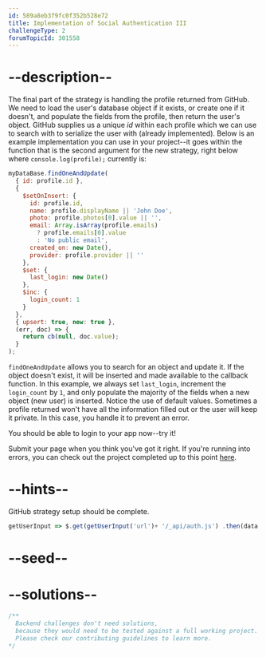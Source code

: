 ```yaml
---
id: 589a8eb3f9fc0f352b528e72
title: Implementation of Social Authentication III
challengeType: 2
forumTopicId: 301558
---
```


# --description--

The final part of the strategy is handling the profile returned from GitHub. We need to load the user's database object if it exists, or create one if it doesn't, and populate the fields from the profile, then return the user's object. GitHub supplies us a unique *id* within each profile which we can use to search with to serialize the user with (already implemented). Below is an example implementation you can use in your project--it goes within the function that is the second argument for the new strategy, right below where `console.log(profile);` currently is:

```js
myDataBase.findOneAndUpdate(
  { id: profile.id },
  {
    $setOnInsert: {
      id: profile.id,
      name: profile.displayName || 'John Doe',
      photo: profile.photos[0].value || '',
      email: Array.isArray(profile.emails)
        ? profile.emails[0].value
        : 'No public email',
      created_on: new Date(),
      provider: profile.provider || ''
    },
    $set: {
      last_login: new Date()
    },
    $inc: {
      login_count: 1
    }
  },
  { upsert: true, new: true },
  (err, doc) => {
    return cb(null, doc.value);
  }
);
```

`findOneAndUpdate` allows you to search for an object and update it. If the object doesn't exist, it will be inserted and made available to the callback function. In this example, we always set `last_login`, increment the `login_count` by `1`, and only populate the majority of the fields when a new object (new user) is inserted. Notice the use of default values. Sometimes a profile returned won't have all the information filled out or the user will keep it private. In this case, you handle it to prevent an error.

You should be able to login to your app now--try it!

Submit your page when you think you've got it right. If you're running into errors, you can check out the project completed up to this point [here](https://gist.github.com/camperbot/183e968f0e01d81dde015d45ba9d2745).

# --hints--

GitHub strategy setup should be complete.

```js
getUserInput => $.get(getUserInput('url')+ '/_api/auth.js') .then(data => { assert.match(data, /GitHubStrategy[^]*myDataBase/gi, 'Strategy should use now use the database to search for the user'); assert.match(data, /GitHubStrategy[^]*return cb/gi, 'Strategy should return the callback function "cb"'); }, xhr => { throw new Error(xhr.statusText); })
```

# --seed--

# --solutions--

```js
/**
  Backend challenges don't need solutions, 
  because they would need to be tested against a full working project. 
  Please check our contributing guidelines to learn more.
*/
```
